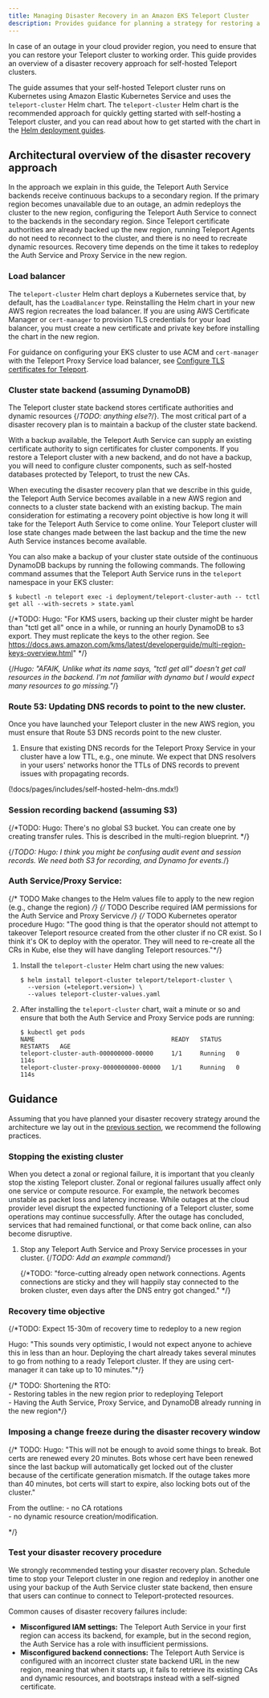 ```yaml
---
title: Managing Disaster Recovery in an Amazon EKS Teleport Cluster
description: Provides guidance for planning a strategy for restoring a self-hosted Teleport cluster on EKS after a regional outage.
---
```


In case of an outage in your cloud provider region, you need to ensure that you
can restore your Teleport cluster to working order. This guide provides an
overview of a disaster recovery approach for self-hosted Teleport clusters.

The guide assumes that your self-hosted Teleport cluster runs on Kubernetes
using Amazon Elastic Kubernetes Service and uses the `teleport-cluster` Helm
chart. The `teleport-cluster` Helm chart is the recommended approach for quickly
getting started with self-hosting a Teleport cluster, and you can read about how
to get started with the chart in the [Helm deployment
guides](../../helm-deployments//helm-deployments.mdx).

## Architectural overview of the disaster recovery approach  

In the approach we explain in this guide, the Teleport Auth Service backends
receive continuous backups to a secondary region. If the primary region becomes
unavailable due to an outage, an admin redeploys the cluster to the new region,
configuring the Teleport Auth Service to connect to the backends in the
secondary region. Since Teleport certificate authorities are already backed up
the new region, running Teleport Agents do not need to reconnect to the cluster,
and there is no need to recreate dynamic resources. Recovery time depends on the
time it takes to redeploy the Auth Service and Proxy Service in the new region.

### Load balancer  

The `teleport-cluster` Helm chart deploys a Kubernetes service that, by default,
has the `LoadBalancer` type. Reinstalling the Helm chart in your new AWS region
recreates the load balancer. If you are using AWS Certificate Manager or
`cert-manager` to provision TLS credentials for your load balancer, you must
create a new certificate and private key before installing the chart in the new
region.

For guidance on configuring your EKS cluster to use ACM and `cert-manager` with
the Teleport Proxy Service load balancer, see [Configure TLS certificates for
Teleport](./aws/#step-47-configure-tls-certificates-for-teleport).

### Cluster state backend (assuming DynamoDB)  

The Teleport cluster state backend stores certificate authorities and dynamic
resources {/*TODO: anything else?*/}. The most critical part of a disaster
recovery plan is to maintain a backup of the cluster state backend. 

With a backup available, the Teleport Auth Service can supply an existing
certificate authority to sign certificates for cluster components. If you
restore a Teleport cluster with a new backend, and do not have a backup, you
will need to configure cluster components, such as self-hosted databases
protected by Teleport, to trust the new CAs.

When executing the disaster recovery plan that we describe in this guide, the
Teleport Auth Service becomes available in a new AWS region and connects to a
cluster state backend with an existing backup. The main consideration for
estimating a recovery point objective is how long it will take for the Teleport
Auth Service to come online. Your Teleport cluster will lose state changes made
between the last backup and the time the new Auth Service instances become
available.

You can also make a backup of your cluster state outside of the continuous
DynamoDB backups by running the following commands. The following command
assumes that the Teleport Auth Service runs in the `teleport` namespace in your
EKS cluster:

```code
$ kubectl -n teleport exec -i deployment/teleport-cluster-auth -- tctl get all --with-secrets > state.yaml
```

{/*TODO: Hugo: "For KMS users, backing up their cluster might be harder than
"tctl get all" once in a while, or running an hourly DynamoDB to s3 export. They
must replicate the keys to the other region. See
https://docs.aws.amazon.com/kms/latest/developerguide/multi-region-keys-overview.html" */}

{/*Hugo: "AFAIK, Unlike what its name says, "tctl get all" doesn't get call
resources in the backend. I'm not familiar with dynamo but I would expect many
resources to go missing."*/}

### Route 53: Updating DNS records to point to the new cluster.  

Once you have launched your Teleport cluster in the new AWS region, you must
ensure that Route 53 DNS records point to the new cluster.

1. Ensure that existing DNS records for the Teleport Proxy Service in your
   cluster have a low TTL, e.g., one minute. We expect that DNS resolvers in
   your users' networks honor the TTLs of DNS records to prevent issues with
   propagating records.

(!docs/pages/includes/self-hosted-helm-dns.mdx!)

### Session recording backend (assuming S3)  

{/*TODO: Hugo: There's no global S3 bucket. You can create one by creating
transfer rules. This is described in the multi-region blueprint.
*/}

{/*TODO: Hugo: I think you might be confusing audit event and session records.
We need both S3 for recording, and Dynamo for events.*/}

### Auth Service/Proxy Service:   

{/* TODO Make changes to the Helm values file to apply to the new region (e.g., change the region) */}
{/* TODO Describe required IAM permissions for the Auth Service and Proxy Servicve  */}
{/* TODO Kubernetes operator procedure Hugo: "The good thing is that the
operator should not attempt to takeover Teleport resource created from the other
cluster if no CR exist. So I think it's OK to deploy with the operator. They
will need to re-create all the CRs in Kube, else they will have dangling
Teleport resources."*/}

1. Install the `teleport-cluster` Helm chart using the new values:

   ```code
   $ helm install teleport-cluster teleport/teleport-cluster \
     --version (=teleport.version=) \
     --values teleport-cluster-values.yaml
   ```

1. After installing the `teleport-cluster` chart, wait a minute or so and ensure
   that both the Auth Service and Proxy Service pods are running:

   ```code
   $ kubectl get pods
   NAME                                      READY   STATUS    RESTARTS   AGE
   teleport-cluster-auth-000000000-00000     1/1     Running   0          114s
   teleport-cluster-proxy-0000000000-00000   1/1     Running   0          114s
   ```

## Guidance  

Assuming that you have planned your disaster recovery strategy around the
architecture we lay out in the [previous
section](architectural-overview-of-the-disaster-recovery-approach), we recommend
the following practices.

### Stopping the existing cluster

When you detect a zonal or regional failure, it is important that you cleanly
stop the xisting Teleport cluster. Zonal or regional failures usually affect
only one service or compute resource.  For example, the network becomes unstable
as packet loss and latency increase.  While outages at the cloud provider level
disrupt the expected functioning of a Teleport cluster, some operations may
continue successfully. After the outage has concluded, services that had
remained functional, or that come back online, can also become disruptive.

1. Stop any Teleport Auth Service and Proxy Service processes in your cluster.
   {/*TODO: Add an example command*/}
   
   {/*TODO: "force-cutting already open network connections. Agents connections
   are sticky and they will happily stay connected to the broken cluster, even
   days after the DNS entry got changed." */}

### Recovery time objective  
{/*TODO: Expect 15-30m of recovery time to redeploy to a new region  

 Hugo: "This sounds very optimistic, I would not expect anyone to achieve this
 in less than an hour. Deploying the chart already takes several minutes to go
 from nothing to a ready Teleport cluster. If they are using cert-manager it can
 take up to 10 minutes."*/}

 {/* TODO: Shortening the RTO:  
      - Restoring tables in the new region prior to redeploying Teleport  
      - Having the Auth Service, Proxy Service, and DynamoDB already running in the new region*/}

### Imposing a change freeze during the disaster recovery window  

{/* TODO: Hugo: "This will not be enough to avoid some things to break. Bot
certs are renewed every 20 minutes. Bots whose cert have been renewed since the
last backup will automatically get locked out of the cluster because of the
certificate generation mismatch. If the outage takes more than 40 minutes, bot
certs will start to expire, also locking bots out of the cluster."

From the outline:
    - no CA rotations   
    - no dynamic resource creation/modification.  

*/}

### Test your disaster recovery procedure

We strongly recommended testing your disaster recovery plan. Schedule time to
stop your Teleport cluster in one region and redeploy in another one using your
backup of the Auth Service cluster state backend, then ensure that users can
continue to connect to Teleport-protected resources.

Common causes of disaster recovery failures include:
- **Misconfigured IAM settings:** The Teleport Auth Service in your first region
  can access its backend, for example, but in the second region, the Auth
  Service has a role with insufficient permissions.
- **Misconfigured backend connections:** The Teleport Auth Service is configured
  with an incorrect cluster state backend URL in the new region, meaning that
  when it starts up, it fails to retrieve its existing CAs and dynamic
  resources, and bootstraps instead with a self-signed certificate.
